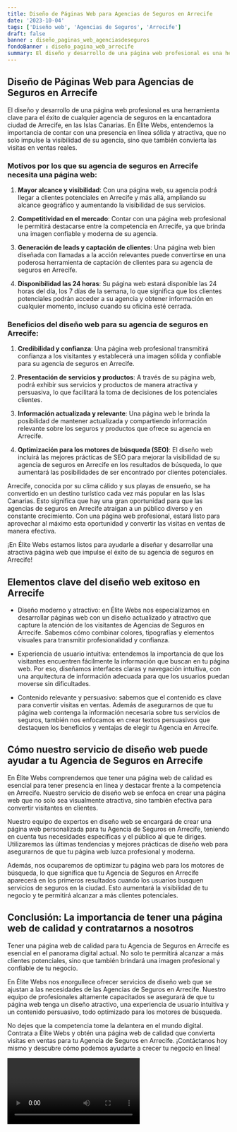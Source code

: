 ```yaml
---
title: Diseño de Páginas Web para Agencias de Seguros en Arrecife
date: '2023-10-04'
tags: ['Diseño web', 'Agencias de Seguros', 'Arrecife']
draft: false
banner : diseño_paginas_web_agenciasdeseguros
fondoBanner : diseño_pagina_web_arrecife
summary: El diseño y desarrollo de una página web profesional es una herramienta clave para el éxito de cualquier agencia de seguros en la encantadora ciudad de Arrecife, en las Islas Canarias. En Élite Webs, entendemos la importancia de contar con una presencia en línea sólida y atractiva, que no solo impulse la visibilidad de su agencia, sino que también convierta las visitas en ventas reales.
---
```


## Diseño de Páginas Web para Agencias de Seguros en Arrecife

El diseño y desarrollo de una página web profesional es una herramienta clave para el éxito de cualquier agencia de seguros en la encantadora ciudad de Arrecife, en las Islas Canarias. En Élite Webs, entendemos la importancia de contar con una presencia en línea sólida y atractiva, que no solo impulse la visibilidad de su agencia, sino que también convierta las visitas en ventas reales.

### Motivos por los que su agencia de seguros en Arrecife necesita una página web:

1. **Mayor alcance y visibilidad**: Con una página web, su agencia podrá llegar a clientes potenciales en Arrecife y más allá, ampliando su alcance geográfico y aumentando la visibilidad de sus servicios.

2. **Competitividad en el mercado**: Contar con una página web profesional le permitirá destacarse entre la competencia en Arrecife, ya que brinda una imagen confiable y moderna de su agencia.

3. **Generación de leads y captación de clientes**: Una página web bien diseñada con llamadas a la acción relevantes puede convertirse en una poderosa herramienta de captación de clientes para su agencia de seguros en Arrecife.

4. **Disponibilidad las 24 horas**: Su página web estará disponible las 24 horas del día, los 7 días de la semana, lo que significa que los clientes potenciales podrán acceder a su agencia y obtener información en cualquier momento, incluso cuando su oficina esté cerrada.

### Beneficios del diseño web para su agencia de seguros en Arrecife:

1. **Credibilidad y confianza**: Una página web profesional transmitirá confianza a los visitantes y establecerá una imagen sólida y confiable para su agencia de seguros en Arrecife.

2. **Presentación de servicios y productos**: A través de su página web, podrá exhibir sus servicios y productos de manera atractiva y persuasiva, lo que facilitará la toma de decisiones de los potenciales clientes.

3. **Información actualizada y relevante**: Una página web le brinda la posibilidad de mantener actualizada y compartiendo información relevante sobre los seguros y productos que ofrece su agencia en Arrecife.

4. **Optimización para los motores de búsqueda (SEO)**: El diseño web incluirá las mejores prácticas de SEO para mejorar la visibilidad de su agencia de seguros en Arrecife en los resultados de búsqueda, lo que aumentará las posibilidades de ser encontrado por clientes potenciales.

Arrecife, conocida por su clima cálido y sus playas de ensueño, se ha convertido en un destino turístico cada vez más popular en las Islas Canarias. Esto significa que hay una gran oportunidad para que las agencias de seguros en Arrecife atraigan a un público diverso y en constante crecimiento. Con una página web profesional, estará listo para aprovechar al máximo esta oportunidad y convertir las visitas en ventas de manera efectiva.

¡En Élite Webs estamos listos para ayudarle a diseñar y desarrollar una atractiva página web que impulse el éxito de su agencia de seguros en Arrecife!

<GifSeo />

<Cta />

## Elementos clave del diseño web exitoso en Arrecife

- Diseño moderno y atractivo: en Élite Webs nos especializamos en desarrollar páginas web con un diseño actualizado y atractivo que capture la atención de los visitantes de Agencias de Seguros en Arrecife. Sabemos cómo combinar colores, tipografías y elementos visuales para transmitir profesionalidad y confianza.

- Experiencia de usuario intuitiva: entendemos la importancia de que los visitantes encuentren fácilmente la información que buscan en tu página web. Por eso, diseñamos interfaces claras y navegación intuitiva, con una arquitectura de información adecuada para que los usuarios puedan moverse sin dificultades.

- Contenido relevante y persuasivo: sabemos que el contenido es clave para convertir visitas en ventas. Además de asegurarnos de que tu página web contenga la información necesaria sobre tus servicios de seguros, también nos enfocamos en crear textos persuasivos que destaquen los beneficios y ventajas de elegir tu Agencia en Arrecife.

## Cómo nuestro servicio de diseño web puede ayudar a tu Agencia de Seguros en Arrecife

En Élite Webs comprendemos que tener una página web de calidad es esencial para tener presencia en línea y destacar frente a la competencia en Arrecife. Nuestro servicio de diseño web se enfoca en crear una página web que no solo sea visualmente atractiva, sino también efectiva para convertir visitantes en clientes.

Nuestro equipo de expertos en diseño web se encargará de crear una página web personalizada para tu Agencia de Seguros en Arrecife, teniendo en cuenta tus necesidades específicas y el público al que te diriges. Utilizaremos las últimas tendencias y mejores prácticas de diseño web para asegurarnos de que tu página web luzca profesional y moderna.

Además, nos ocuparemos de optimizar tu página web para los motores de búsqueda, lo que significa que tu Agencia de Seguros en Arrecife aparecerá en los primeros resultados cuando los usuarios busquen servicios de seguros en la ciudad. Esto aumentará la visibilidad de tu negocio y te permitirá alcanzar a más clientes potenciales.

## Conclusión: La importancia de tener una página web de calidad y contratarnos a nosotros

Tener una página web de calidad para tu Agencia de Seguros en Arrecife es esencial en el panorama digital actual. No solo te permitirá alcanzar a más clientes potenciales, sino que también brindará una imagen profesional y confiable de tu negocio.

En Élite Webs nos enorgullece ofrecer servicios de diseño web que se ajustan a las necesidades de las Agencias de Seguros en Arrecife. Nuestro equipo de profesionales altamente capacitados se asegurará de que tu página web tenga un diseño atractivo, una experiencia de usuario intuitiva y un contenido persuasivo, todo optimizado para los motores de búsqueda.

No dejes que la competencia tome la delantera en el mundo digital. Contrata a Élite Webs y obtén una página web de calidad que convierta visitas en ventas para tu Agencia de Seguros en Arrecife. ¡Contáctanos hoy mismo y descubre cómo podemos ayudarte a crecer tu negocio en línea!

<Video />

<CtaBot job='Agencias de Seguros' city='Arrecife'/>

<Gmaps query='Arrecife+españa+maps' />